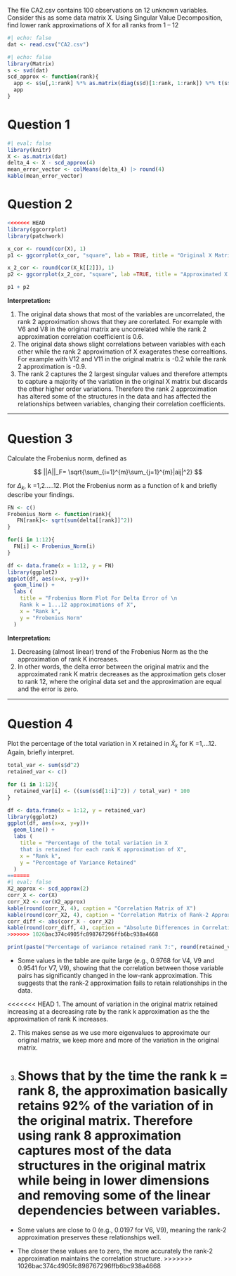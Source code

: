 The file CA2.csv contains 100 observations on 12 unknown variables. Consider this as some data matrix X. Using Singular Value Decomposition, find lower rank approximations of X for all ranks from 1 – 12

```r
#| echo: false
dat <- read.csv("CA2.csv")
```

```r
#| echo: false
library(Matrix)
s <- svd(dat)
scd_approx <- function(rank){
  app <- s$u[,1:rank] %*% as.matrix(diag(s$d)[1:rank, 1:rank]) %*% t(s$v[,1:rank])
  app
}
```

# Question 1

```r
#| eval: false
library(knitr)
X <- as.matrix(dat)
delta_4 <- X - scd_approx(4)
mean_error_vector <- colMeans(delta_4) |> round(4)
kable(mean_error_vector)
```

# Question 2

```r
<<<<<<< HEAD
library(ggcorrplot)
library(patchwork)

x_cor <- round(cor(X), 1)
p1 <- ggcorrplot(x_cor, "square", lab = TRUE, title = "Original X Matrix")

x_2_cor <- round(cor(X_k[[2]]), 1)
p2 <- ggcorrplot(x_2_cor, "square", lab =TRUE, title = "Approximated X Matrix Using \nRank 2")

p1 + p2
```

**Interpretation:**

1.  The original data shows that most of the variables are uncorrelated, the rank 2 approximation shows that they are corerlated. For example with V6 and V8 in the original matrix are uncorrelated while the rank 2 approximation correlation coefficient is 0.6.
2.  The original data shows slight correlations between variables with each other while the rank 2 approximation of X exagerates these correaltions. For example with V12 and V11 in the original matrix is -0.2 while the rank 2 approximation is -0.9.
3.  The rank 2 captures the 2 largest singular values and therefore attempts to capture a majority of the variation in the original X matrix but discards the other higher order variations. Therefore the rank 2 approximation has altered some of the structures in the data and has affected the relationships between variables, changing their correlation coefficients.

------------------------------------------------------------------------

# Question 3

Calculate the Frobenius norm, defined as

$$
 ||A||_F= \sqrt{\sum_{i=1}^{m}\sum_{j=1}^{m}|aij|^2}
$$

for $\Delta_k$, k =1,2.....12. Plot the Frobenius norm as a function of k and briefly describe your findings.

```r
FN <- c()
Frobenius_Norm <- function(rank){
   FN[rank]<- sqrt(sum(delta[[rank]]^2))
}

for(i in 1:12){
  FN[i] <- Frobenius_Norm(i)
}

df <- data.frame(x = 1:12, y = FN)
library(ggplot2)
ggplot(df, aes(x=x, y=y))+
  geom_line() +
  labs (
    title = "Frobenius Norm Plot For Delta Error of \n
    Rank k = 1...12 approximations of X", 
    x = "Rank k", 
    y = "Frobenius Norm"
  )
```

**Interpretation:**

1.  Decreasing (almost linear) trend of the Frobenius Norm as the the approximation of rank K increases.
2.  In other words, the delta error between the original matrix and the approximated rank K matrix decreases as the approximation gets closer to rank 12, where the original data set and the approximation are equal and the error is zero. \

------------------------------------------------------------------------

# Question 4

Plot the percentage of the total variation in X retained in $\tilde{X}_k$ for K =1,...12. Again, briefly interpret.

```r
total_var <- sum(s$d^2)
retained_var <- c()

for (i in 1:12){
  retained_var[i] <- ((sum(s$d[1:i]^2)) / total_var) * 100 
}

df <- data.frame(x = 1:12, y = retained_var)
library(ggplot2)
ggplot(df, aes(x=x, y=y))+
  geom_line() +
  labs (
    title = "Percentage of the total variation in X
    that is retained for each rank K approximation of X", 
    x = "Rank k", 
    y = "Percentage of Variance Retained"
  )
=======
#| eval: false
X2_approx <- scd_approx(2)
corr_X <- cor(X)
corr_X2 <- cor(X2_approx)
kable(round(corr_X, 4), caption = "Correlation Matrix of X")
kable(round(corr_X2, 4), caption = "Correlation Matrix of Rank-2 Approximation")
corr_diff <- abs(corr_X - corr_X2)
kable(round(corr_diff, 4), caption = "Absolute Differences in Correlation Matrices")
>>>>>>> 1026bac374c4905fc898767296ffb6bc938a4668

print(paste("Percentage of variance retained rank 7:", round(retained_var[8],2)))
```

-   Some values in the table are quite large (e.g., 0.9768 for V4, V9 and 0.9541 for V7, V9), showing that the correlation between those variable pairs has significantly changed in the low-rank approximation. This suggests that the rank-2 approximation fails to retain relationships in the data.

<<<<<<< HEAD
1.  The amount of variation in the original matrix retained increasing at a decreasing rate by the rank k approximation as the the approximation of rank K increases.

2.  This makes sense as we use more eigenvalues to approximate our original matrix, we keep more and more of the variation in the original matrix.

3.  Shows that by the time the rank k = rank 8, the approximation basically retains 92% of the variation of in the original matrix. Therefore using rank 8 approximation captures most of the data structures in the original matrix while being in lower dimensions and removing some of the linear dependencies between variables.
=======
-   Some values are close to 0 (e.g., 0.0197 for V6, V9), meaning the rank-2 approximation preserves these relationships well.

<!-- -->

-   The closer these values are to zero, the more accurately the rank-2 approximation maintains the correlation structure.
>>>>>>> 1026bac374c4905fc898767296ffb6bc938a4668
